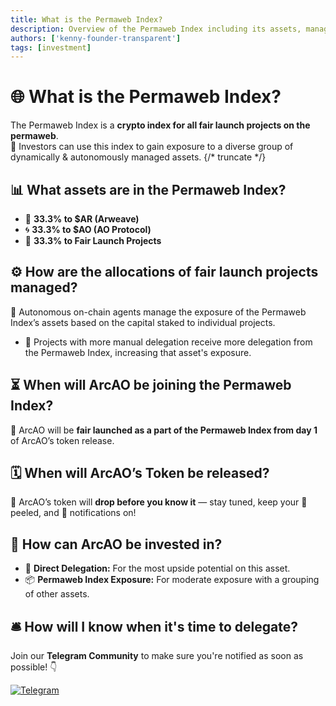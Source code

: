 ```yaml
---
title: What is the Permaweb Index?
description: Overview of the Permaweb Index including its assets, management, and integration with ArcAO.
authors: ['kenny-founder-transparent']
tags: [investment]
---
```


# 🌐 What is the Permaweb Index?

The Permaweb Index is a **crypto index for all fair launch projects on the permaweb**.  
💼 Investors can use this index to gain exposure to a diverse group of dynamically & autonomously managed assets.
{/* truncate */}

## 📊 What assets are in the Permaweb Index?

- 🔺 **33.3% to $AR (Arweave)**
- 🌀 **33.3% to $AO (AO Protocol)**
- 🎯 **33.3% to Fair Launch Projects**

## ⚙️ How are the allocations of fair launch projects managed?

🧠 Autonomous on-chain agents manage the exposure of the Permaweb Index’s assets based on the capital staked to individual projects.

- 🚀 Projects with more manual delegation receive more delegation from the Permaweb Index, increasing that asset's exposure.

## ⏳ When will ArcAO be joining the Permaweb Index?

📢 ArcAO will be **fair launched as a part of the Permaweb Index from day 1** of ArcAO’s token release.

## 🗓️ When will ArcAO’s Token be released?

🎉 ArcAO’s token will **drop before you know it** — stay tuned, keep your 👀 peeled, and 🔔 notifications on!

## 💸 How can ArcAO be invested in?

- 🔄 **Direct Delegation:** For the most upside potential on this asset.
- 📦 **Permaweb Index Exposure:** For moderate exposure with a grouping of other assets.

## 🛎️ How will I know when it's time to delegate?

Join our **Telegram Community** to make sure you're notified as soon as possible! 👇

<a href={ARCAO.telegram} target="_blank">
  <img
    alt="Telegram"
    src="https://img.shields.io/badge/Telegram-Join%20Now-blue?style=for-the-badge&logo=telegram"
  />
</a>
